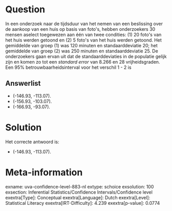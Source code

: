 Question
========

In een onderzoek naar de tijdsduur van het nemen van een beslissing over
de aankoop van een huis op basis van foto\'s, hebben onderzoekers 30
mensen aselect toegewezen aan één van twee condities: (1) 20 foto\'s van
het huis werden getoond en (2) 5 foto\'s van het huis werden getoond.
Het gemiddelde van groep (1) was 120 minuten en standaarddeviatie 20;
het gemiddelde van groep (2) was 250 minuten en standaarddeviatie 25. De
onderzoekers gaan ervan uit dat de standaarddeviaties in de populatie
gelijk zijn en komen zo tot een *standard error* van 8.266 en 28
vrijheidsgraden. Een 95% betrouwbaarheidsinterval voor het verschil 1 -
2 is

Answerlist
----------

* (-146.93, -113.07).
* (-156.93, -103.07).
* (-166.93, -93.07).

Solution
========

Het correcte antwoord is: 

* (-146.93, -113.07).

Meta-information
================
exname: uva-confidence-level-883-nl
extype: schoice
exsolution: 100
exsection: Inferential Statistics/Confidence Intervals/Confidence level
exextra[Type]: Conceptual
exextra[Language]: Dutch
exextra[Level]: Statistical Literacy
exextra[IRT-Difficulty]: 4.239
exextra[p-value]: 0.0774
